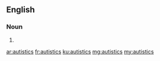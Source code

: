 ==English==

===Noun===
{{head|en|plural}}

# {{plural of|autistic|lang=en|nocat=1}}

[[ar:autistics]]
[[fr:autistics]]
[[ku:autistics]]
[[mg:autistics]]
[[my:autistics]]
